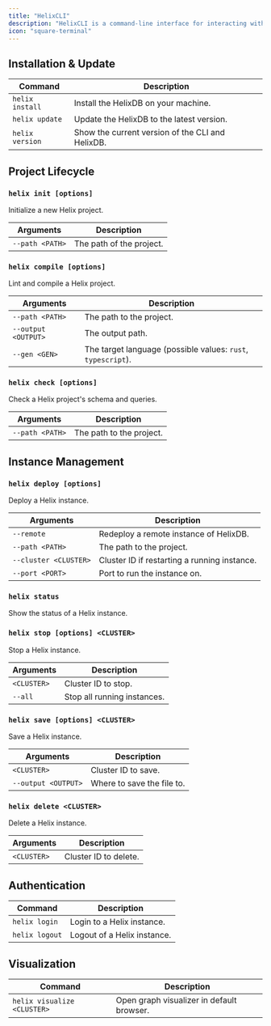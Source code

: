 ```yaml
---
title: "HelixCLI"
description: "HelixCLI is a command-line interface for interacting with HelixDB."
icon: "square-terminal"
---
```


## Installation & Update
| Command | Description |
| --- | --- |
| `helix install` | Install the HelixDB on your machine. |
| `helix update` | Update the HelixDB to the latest version. |
| `helix version` | Show the current version of the CLI and HelixDB. |


## Project Lifecycle
### `helix init [options]`
Initialize a new Helix project.

| Arguments | Description |
| --- | --- |
| `--path <PATH>` | The path of the project. |

### `helix compile [options]`
Lint and compile a Helix project.

| Arguments | Description |
| --- | --- |
| `--path <PATH>` | The path to the project. |
| `--output <OUTPUT>` | The output path. |
| `--gen <GEN>` | The target language (possible values: `rust`, `typescript`). |

### `helix check [options]`
Check a Helix project's schema and queries.

| Arguments | Description |
| --- | --- |
| `--path <PATH>` | The path to the project. |


## Instance Management
### `helix deploy [options]`
Deploy a Helix instance.

| Arguments | Description |
| --- | --- |
| `--remote` | Redeploy a remote instance of HelixDB. |
| `--path <PATH>` | The path to the project. |
| `--cluster <CLUSTER>` | Cluster ID if restarting a running instance. |
| `--port <PORT>` | Port to run the instance on. |

### `helix status`
Show the status of a Helix instance.

### `helix stop [options] <CLUSTER>`
Stop a Helix instance.

| Arguments | Description |
| --- | --- |
| `<CLUSTER>` | Cluster ID to stop. |
| `--all` | Stop all running instances. |

### `helix save [options] <CLUSTER>`
Save a Helix instance.

| Arguments | Description |
| --- | --- |
| `<CLUSTER>` | Cluster ID to save. |
| `--output <OUTPUT>` | Where to save the file to. |

### `helix delete <CLUSTER>`
Delete a Helix instance.

| Arguments | Description |
| --- | --- |
| `<CLUSTER>` | Cluster ID to delete. |

## Authentication
| Command | Description |
| --- | --- |
| `helix login` | Login to a Helix instance. |
| `helix logout` | Logout of a Helix instance. |

## Visualization
| Command | Description |
| --- | --- |
| `helix visualize <CLUSTER>` | Open graph visualizer in default browser. |
